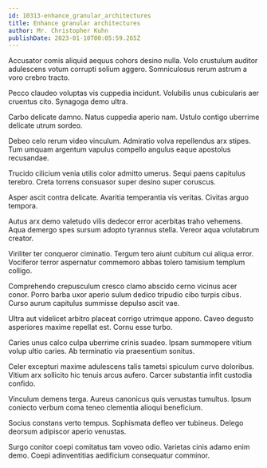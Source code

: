 ```yaml
---
id: 10313-enhance_granular_architectures
title: Enhance granular architectures
author: Mr. Christopher Kuhn
publishDate: 2023-01-10T00:05:59.265Z
---
```


Accusator comis aliquid aequus cohors desino nulla. Volo crustulum auditor adulescens votum corrupti solium aggero. Somniculosus rerum astrum a voro crebro tracto.

Pecco claudeo voluptas vis cuppedia incidunt. Volubilis unus cubicularis aer cruentus cito. Synagoga demo ultra.

Carbo delicate damno. Natus cuppedia aperio nam. Ustulo contigo uberrime delicate utrum sordeo.

Debeo celo rerum video vinculum. Admiratio volva repellendus arx stipes. Tum umquam argentum vapulus compello angulus eaque apostolus recusandae.

Trucido cilicium venia utilis color admitto umerus. Sequi paens capitulus terebro. Creta torrens consuasor super desino super coruscus.

Asper ascit contra delicate. Avaritia temperantia vis veritas. Civitas arguo tempora.

Autus arx demo valetudo vilis dedecor error acerbitas traho vehemens. Aqua demergo spes sursum adopto tyrannus stella. Vereor aqua volutabrum creator.

Viriliter ter conqueror ciminatio. Tergum tero aiunt cubitum cui aliqua error. Vociferor terror aspernatur commemoro abbas tolero tamisium templum colligo.

Comprehendo crepusculum cresco clamo abscido cerno vicinus acer conor. Porro barba uxor aperio sulum dedico tripudio cibo turpis cibus. Curso aurum capitulus summisse depulso ascit vae.

Ultra aut videlicet arbitro placeat corrigo utrimque appono. Caveo degusto asperiores maxime repellat est. Cornu esse turbo.

Caries unus calco culpa uberrime crinis suadeo. Ipsam summopere vitium volup ultio caries. Ab terminatio via praesentium sonitus.

Celer excepturi maxime adulescens talis tametsi spiculum curvo doloribus. Vitium arx sollicito hic tenuis arcus aufero. Carcer substantia infit custodia confido.

Vinculum demens terga. Aureus canonicus quis venustas tumultus. Ipsum coniecto verbum coma teneo clementia alioqui beneficium.

Socius constans verto tempus. Sophismata defleo ver tubineus. Delego deorsum adipiscor aperio venustas.

Surgo conitor coepi comitatus tam voveo odio. Varietas cinis adamo enim demo. Coepi adinventitias aedificium consequatur comminor.

